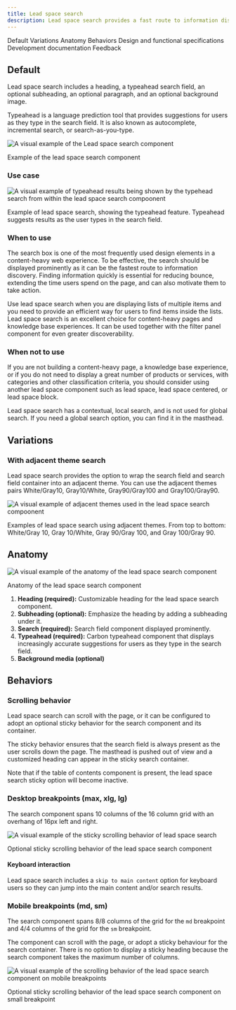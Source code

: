 ```yaml
---
title: Lead space search
description: Lead space search provides a fast route to information discovery by including a prominent search option in the lead space. As the search is always positioned at the top, it is discoverable by users the moment they land on the page.
---
```




<ComponentDescription name="Lead space search" type="layout" />


<AnchorLinks>
<AnchorLink>Default</AnchorLink>
<AnchorLink>Variations</AnchorLink>
<AnchorLink>Anatomy</AnchorLink>
<AnchorLink>Behaviors</AnchorLink>
<AnchorLink>Design and functional specifications</AnchorLink>
<AnchorLink>Development documentation</AnchorLink>
<AnchorLink>Feedback</AnchorLink>
</AnchorLinks>


## Default

Lead space search includes a heading, a typeahead search field, an optional subheading, an optional paragraph, and an optional background image. 

Typeahead is a language prediction tool that provides suggestions for users as they type in the search field. It is also known as autocomplete, incremental search, or search-as-you-type.

![A visual example of the Lead space search component](../../images/component/lead-space-search/lead-space-search-default.jpg)

<Caption>Example of the lead space search component</Caption>


### Use case

![A visual example of typeahead results being shown by the typehead search from within the lead space search compoonent](../../images/component/lead-space-search/lead-space-search-usecase.jpg)

<Caption>Example of lead space search, showing the typeahead feature. Typeahead suggests results as the user types in the search field.</Caption>


### When to use
The search box is one of the most frequently used design elements in a content-heavy web experience. To be effective, the search should be displayed prominently as it can be the fastest route to information discovery. Finding information quickly is essential for reducing bounce, extending the time users spend on the page, and can also motivate them to take action. 

Use lead space search when you are displaying lists of multiple items and you need to provide an efficient way for users to find items inside the lists. Lead space search is an excellent choice for content-heavy pages and knowledge base experiences. It can be used together with the filter panel component for even greater discoverability.

### When not to use
If you are not building a content-heavy page, a knowledge base experience, or if you do not need to display a great number of products or services, with categories and other classification criteria, you should consider using another lead space component such as lead space, lead space centered, or lead space block. 

Lead space search has a contextual, local search, and is not used for global search. If you need a global search option, you can find it in the masthead.

## Variations
### With adjacent theme search

Lead space search provides the option to wrap the search field and search field container into an adjacent theme. You can use the adjacent themes pairs White/Gray10, Gray10/White, Gray90/Gray100 and Gray100/Gray90.

![A visual example of adjacent themes used in the lead space search compoonent](../../images/component/lead-space-search/lead-space-search-variant-adjacent-themes.jpg)

<Caption>Examples of lead space search using adjacent themes. From top to bottom: White/Gray 10, Gray 10/White, Gray 90/Gray 100, and Gray 100/Gray 90.</Caption>


## Anatomy

![A visual example of the anatomy of the lead space search component](../../images/component/lead-space-search/lead-space-search-anatomy.jpg)

<Caption>Anatomy of the lead space search component</Caption>

  
1. **Heading (required):** Customizable heading for the lead space search component.
2. **Subheading (optional):** Emphasize the heading by adding a subheading under it.
3. **Search (required):** Search field component displayed prominently.
4. **Typeahead (required):** Carbon typeahead component that displays increasingly accurate suggestions for users as they type in the search field. 
5. **Background media (optional)**


## Behaviors

### Scrolling behavior
Lead space search can scroll with the page, or it can be configured to adopt an optional sticky behavior for the search component and its container. 

The sticky behavior ensures that the search field is always present as the user scrolls down the page. The masthead is pushed out of view and a customized heading can appear in the sticky search container. 

Note that if the table of contents component is present, the lead space search sticky option will become inactive.


### Desktop breakpoints (max, xlg, lg)

The search component spans 10 columns of the 16 column grid with an overhang of 16px left and right. 

![A visual example of the sticky scrolling behavior of lead space search](../../images/component/lead-space-search/lead-space-search--behaviour-desktop.gif)

<Caption>Optional sticky scrolling behavior of the lead space search component</Caption>

#### Keyboard interaction
Lead space search includes a `skip to main content` option for keyboard users so they can jump into the main content and/or search results.


### Mobile breakpoints (md, sm)

The search component spans 8/8 columns of the grid for the `md` breakpoint and 4/4 columns of the grid for the `sm` breakpoint. 

The component can scroll with the page, or adopt a sticky behaviour for the search container. There is no option to display a sticky heading because the search component takes the maximum number of columns.


<Row>

<Column colMd={4} colLg={8}>

![A visual example of the scrolling behavior of the lead space search component on mobile breakpoints](../../images/component/lead-space-search/lead-space-search--behaviour-mobile.gif)

<Caption>Optional sticky scrolling behavior of the lead space search component on small breakpoint</Caption>

</Column>

</Row>

<ComponentFooter name="Lead space search" type="layout" />

